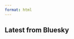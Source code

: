 ```yaml
---
format: html
---
```


## Latest from Bluesky

```{=html}
<script type="module" src="https://cdn.jsdelivr.net/npm/bsky-embed@0.0.5"</script>
```

<bsky-embed
  username="guillaumepapuga.bsky.social"
  limit="5"> </bsky-embed>
